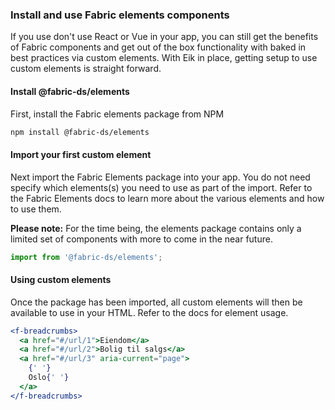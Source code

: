 ### Install and use Fabric elements components

If you use don't use React or Vue in your app, you can still get the benefits of Fabric components and get out of the
box functionality with baked in best practices via custom elements. With Eik in place, getting setup to use custom
elements is straight forward.

#### Install @fabric-ds/elements

First, install the Fabric elements package from NPM

```sh
npm install @fabric-ds/elements
```

#### Import your first custom element

Next import the Fabric Elements package into your app. You do not need specify which elements(s) you need to use as part
of the import. Refer to the Fabric Elements docs to learn more about the various elements and how to use them.

**Please note:** For the time being, the elements package contains only a limited set of components with more to come in
the near future.

```js
import from '@fabric-ds/elements';
```

#### Using custom elements

Once the package has been imported, all custom elements will then be available to use in your HTML. Refer to the docs
for element usage.

```jsx
<f-breadcrumbs>
  <a href="#/url/1">Eiendom</a>
  <a href="#/url/2">Bolig til salgs</a>
  <a href="#/url/3" aria-current="page">
    {' '}
    Oslo{' '}
  </a>
</f-breadcrumbs>
```
